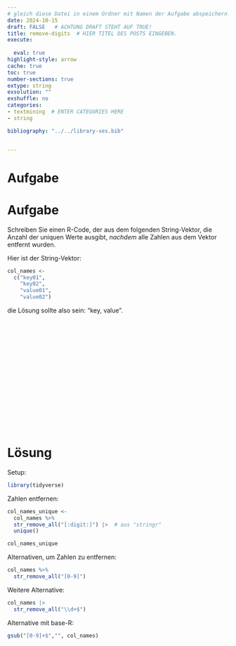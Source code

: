 ```yaml
---
# gleich diese Datei in einem Ordner mit Namen der Aufgabe abspeichern!
date: 2024-10-15
draft: FALSE   # ACHTUNG DRAFT STEHT AUF TRUE!
title: remove-digits  # HIER TITEL DES POSTS EINGEBEN.
execute: 
  
  eval: true 
highlight-style: arrow 
cache: true
toc: true
number-sections: true
extype: string
exsolution: ""
exshuffle: no
categories:
- textmining  # ENTER CATEGORIES HERE
- string

bibliography: "../../library-ses.bib"


---
```






# Aufgabe 



# Aufgabe

Schreiben Sie einen R-Code,
der aus dem folgenden String-Vektor,
die Anzahl der uniquen Werte ausgibt,
*nachdem* alle Zahlen aus dem Vektor entfernt wurden.

Hier ist der String-Vektor:

```r
col_names <- 
  c("key01",
    "key02",
    "value01",
    "value02")
```


die Lösung sollte also sein: "key, value".




</br>
</br>
</br>

</br>
</br>
</br>

</br>
</br>
</br>

</br>
</br>
</br>













# Lösung


Setup:

```r
library(tidyverse)
```




Zahlen entfernen:


```r
col_names_unique <- 
  col_names %>% 
  str_remove_all("[:digit:]") |>  # aus "stringr"
  unique()

col_names_unique
```

Alternativen, um Zahlen zu entfernen:

```r
col_names %>% 
  str_remove_all("[0-9]") 
```

Weitere Alternative:


```r
col_names |> 
  str_remove_all("\\d+$") 
```


Alternative mit base-R:

```r
gsub("[0-9]+$","", col_names) 

```



